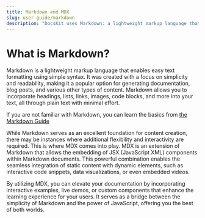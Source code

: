 ```yaml
---
title: Markdown and MDX
slug: user-guide/markdown
description: "DocsKit uses Markdown: a lightweight markup language that enables easy text formatting using simple syntax"
---
```


# What is Markdown?

Markdown is a lightweight markup language that enables easy text formatting using simple syntax. It was created with a focus on simplicity and readability, making it a popular option for generating documentation, blog posts, and various other types of content. Markdown allows you to incorporate headings, lists, links, images, code blocks, and more into your text, all through plain text with minimal effort. 

<Message>If you are not familiar with Markdown, you can learn the basics from [the Markdown Guide](https://www.markdownguide.org/)</Message>

While Markdown serves as an excellent foundation for content creation, there may be instances where additional flexibility and interactivity are required. This is where MDX comes into play. MDX is an extension of Markdown that allows the embedding of JSX (JavaScript XML) components within Markdown documents. This powerful combination enables the seamless integration of static content with dynamic elements, such as interactive code snippets, data visualizations, or even embedded videos.

By utilizing MDX, you can elevate your documentation by incorporating interactive examples, live demos, or custom components that enhance the learning experience for your users. It serves as a bridge between the simplicity of Markdown and the power of JavaScript, offering you the best of both worlds.
